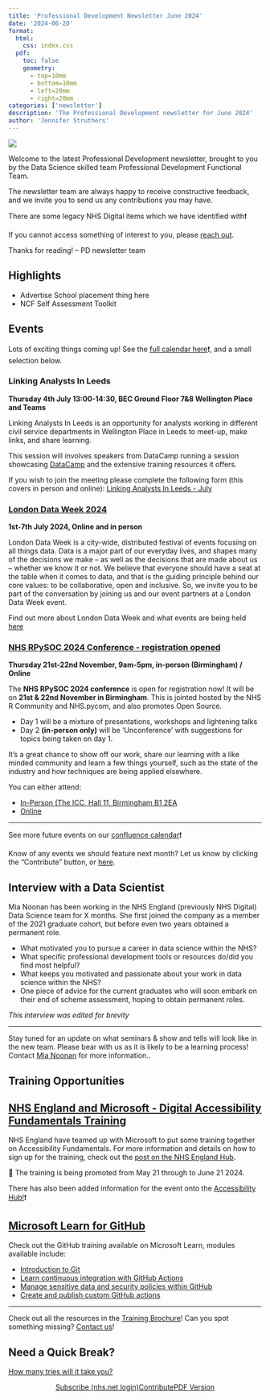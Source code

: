 ```yaml
---
title: 'Professional Development Newsletter June 2024'
date: '2024-06-20'
format:
  html:
    css: index.css
  pdf:
    toc: false
    geometry: 
      - top=10mm
      - bottom=10mm
      - left=20mm
      - right=20mm
categories: ['newsletter']
description: 'The Professional Development newsletter for June 2024'
author: 'Jennifer Struthers'
---
```


![](../../images/banner_june.png)

Welcome to the latest Professional Development newsletter, brought to you by the Data Science skilled team Professional Development Functional Team. 

The newsletter team are always happy to receive constructive feedback, and we invite you to send us any contributions you may have. 

There are some legacy NHS Digital items which we have identified with❗

If you cannot access something of interest to you, please [reach out](https://github.com/nhsengland/datascience-pd-newsletter/issues/new){target="_blank"}. 

Thanks for reading! – PD newsletter team 

<div class="section-heading">
# Highlights
</div>

- Advertise School placement thing here
- NCF Self Assessment Toolkit


<div class="section-heading">
# Events
</div>
Lots of exciting things coming up! See the [full calendar here](https://nhsd-confluence.digital.nhs.uk/display/DAT/calendars){target="_blank"}❗, and a small selection below.

### Linking Analysts In Leeds
**Thursday 4th July 13:00-14:30, BEC Ground Floor 7&8 Wellington Place and Teams**

Linking Analysts In Leeds is an opportunity for analysts working in different civil service departments in Wellington Place in Leeds to meet-up, make links, and share learning.
 
This session will involves speakers from DataCamp running a session showcasing [DataCamp](https://www.datacamp.com){target="_blank"} and the extensive training resources it offers. 

If you wish to join the meeting please complete the following form (this covers in person and online): [Linking Analysts In Leeds - July](https://forms.office.com/pages/responsepage.aspx?id=PPdSrBr9mkqOekokjzE54W_NLvrah2tMkR4LC77BWoFUMFhKUlBEOTlBU0dQM0g2UUIyMVo4QzNWTi4u){target="_blank"}
 


### [London Data Week 2024](https://londondataweek.org/){target="_blank"}
**1st-7th July 2024, Online and in person**

London Data Week is a city-wide, distributed festival of events focusing on all things data. Data is a major part of our everyday lives, and shapes many of the decisions we make – as well as the decisions that are made about us – whether we know it or not. We believe that everyone should have a seat at the table when it comes to data, and that is the guiding principle behind our core values: to be collaborative, open and inclusive. So, we invite you to be part of the conversation by joining us and our event partners at a London Data Week event.

Find out more about London Data Week and what events are being held [here](https://londondataweek.org/){target="_blank"}



### [NHS RPySOC 2024 Conference - registration opened](https://nhsrcommunity.com/events/nhs-r-nhs-pycom-open-source-conference-nhs-rpysoc-2024-2024-ticket-for-in-person-attendance-on-thursday-21-november-2024/){target="_blank"}
**Thursday 21st-22nd November, 9am-5pm, in-person (Birmingham) / Online**

The **NHS RPySOC 2024 conference** is open for registration now! It will be on **21st & 22nd November in Birmingham**.
This is jointed hosted by the NHS R Community and NHS.pycom, and also promotes Open Source.

- Day 1 will be a mixture of presentations, workshops and lightening talks
- Day 2 **(in-person only)** will be ‘Unconference’ with suggestions for topics being taken on day 1.

It's a great chance to show off our work, share our learning with a like minded community and learn a few things yourself, such as the state of the industry and how techniques are being applied elsewhere.

You can either attend:

- [In-Person (The ICC, Hall 11, Birmingham B1 2EA](https://nhsrcommunity.com/events/nhs-r-nhs-pycom-open-source-conference-nhs-rpysoc-2024-2024-ticket-for-in-person-attendance-on-thursday-21-november-2024/)
- [Online](https://nhsrcommunity.com/events/nhs-r-nhs-pycom-open-source-conference-2024-rpysoc-2024-ticket-for-virtual-attendance-on-thursday-21-november-2024/)



___

See more future events on our [confluence calendar](https://nhsd-confluence.digital.nhs.uk/display/DAT/Events+calendar){target="_blank"}❗

Know of any events we should feature next month? Let us know by clicking the "Contribute" button, or [here](https://github.com/nhsengland/datascience-pd-newsletter/issues/new?assignees=&labels=&projects=&template=suggest-some-newsletter-content-.md&title=){target="_blank"}.

<div class="section-heading">
# Interview with a Data Scientist
</div>
Mia Noonan has been working in the NHS England (previously NHS Digital) Data Science team for X months. She first joined the company as a member of the 2021 graduate cohort, but before even two years obtained a permanent role. 


- What motivated you to pursue a career in data science within the NHS?
- What specific professional development tools or resources do/did you find most helpful?
- What keeps you motivated and passionate about your work in data science within the NHS?
- One piece of advice for the current graduates who will soon embark on their end of scheme assessment, hoping to obtain permanent roles.


*This interview was edited for brevity*

___

Stay tuned for an update on what seminars & show and tells will look like in the new team. 
Please bear with us as it is likely to be a learning process! Contact [Mia Noonan](mailto:amelia.noonan1@nhs.net) for more information..

<div class="section-heading">
# Training Opportunities
</div>

## [NHS England and Microsoft - Digital Accessibility Fundamentals Training](https://learn.microsoft.com/en-gb/collections/xee0tzym2j7zqm){target="_blank"}

NHS England have teamed up with Microsoft to put some training together on Accessibility Fundamentals. For more information and details on how to sign up for the training, check out the [post on the NHS England Hub](https://nhs.sharepoint.com/sites/thehub/_layouts/15/Event.aspx?ListGuid=dc2bb1a1-a738-4cfd-87a6-500fce05afe2&ItemId=1595){target="_blank"}.
 
📅 The training is being promoted from May 21 through to June 21 2024.
 
There has also been added information for the event onto the [Accessibility Hub!](https://nhsd-confluence.digital.nhs.uk/display/DAT/Accessibility+Hub#AccessibilityHub-HighlightedContent){target="_blank"}❗



## [Microsoft Learn for GitHub](https://learn.microsoft.com/en-us/training/github/){target="_blank"}

Check out the GitHub training available on Microsoft Learn, modules available include: 

- [Introduction to Git](https://learn.microsoft.com/en-us/training/modules/intro-to-git/){target="_blank"}
- [Learn continuous integration with GitHub Actions](https://learn.microsoft.com/en-us/training/modules/learn-continuous-integration-github-actions/){target="_blank"}
- [Manage sensitive data and security policies within GitHub](https://learn.microsoft.com/en-us/training/modules/manage-sensitive-data-security-policies/){target="_blank"}
- [Create and publish custom GitHub actions](https://learn.microsoft.com/en-us/training/modules/create-custom-github-actions/){target="_blank"}

___

Check out all the resources in the [Training Brochure](https://nhsd-confluence.digital.nhs.uk/display/DAT/Training+Brochure){target="_blank"}! Can you spot something missing? [Contact us](mailto:datascience@nhs.net)!

<div class="section-heading">
# Need a Quick Break?
</div>

[How many tries will it take you?](https://mywordle.strivemath.com/?word=oyzow){target="_blank"}



<div style="text-align: center;">

[Subscribe (nhs.net login)](https://forms.office.com/e/JJsmgPmVVJ){.btn-action-primary .btn-action .btn .btn-success .btn-lg role="button"}[Contribute](https://github.com/nhsengland/datascience-pd-newsletter/issues/new?assignees=&labels=&projects=&template=suggest-some-newsletter-content-.md&title=){.btn-action-primary .btn-action .btn .btn-info .btn-lg role="button" target="_blank"}[PDF Version](./newsletter.pdf){.btn-action-primary .btn-action .btn .btn-info .btn-lg role="button" target="_blank"}
</div>

